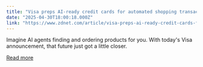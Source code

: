 ```yaml
---
title: "Visa preps AI-ready credit cards for automated shopping transactions"
date: "2025-04-30T18:00:18.000Z"
link: "https://www.zdnet.com/article/visa-preps-ai-ready-credit-cards-for-automated-shopping-transactions/"
---
```


Imagine AI agents finding and ordering products for you. With today's Visa announcement, that future just got a little closer.

[Read more](https://www.zdnet.com/article/visa-preps-ai-ready-credit-cards-for-automated-shopping-transactions/)
